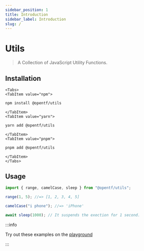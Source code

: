 ```yaml
---
sidebar_position: 1
title: Introduction
sidebar_label: Introduction
slug: /
---
```



# Utils

> A Collection of JavaScript Utility Functions.

## Installation

```mdx-code-block
<Tabs>
<TabItem value="npm">
```

```bash
npm install @opentf/utils
```

```mdx-code-block
</TabItem>
<TabItem value="yarn">
```

```bash
yarn add @opentf/utils
```

```mdx-code-block
</TabItem>
<TabItem value="pnpm">
```

```bash
pnpm add @opentf/utils
```

```mdx-code-block
</TabItem>
</Tabs>
```

## Usage

```ts
import { range, camelCase, sleep } from "@opentf/utils";

range(1, 5); //=> [1, 2, 3, 4, 5]

camelCase("i phone"); //=> 'iPhone'

await sleep(1000); // It suspends the exection for 1 second.
```

:::info

Try out these examples on the [playground](/playground)

:::